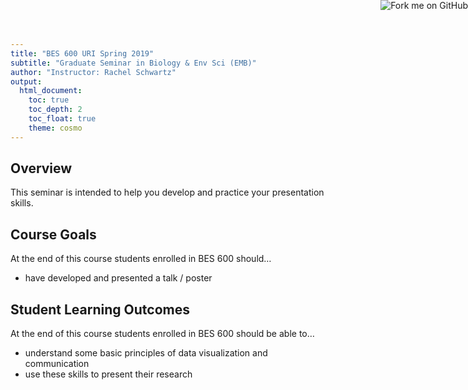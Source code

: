 ```yaml
---
title: "BES 600 URI Spring 2019"
subtitle: "Graduate Seminar in Biology & Env Sci (EMB)"
author: "Instructor: Rachel Schwartz"
output: 
  html_document:
    toc: true
    toc_depth: 2
    toc_float: true
    theme: cosmo
---
```

<a href="https://github.com/rhodyrstats/bio594_spring19"><img style="position: absolute; top: 0; right: 0; border: 0;" src="https://s3.amazonaws.com/github/ribbons/forkme_right_red_aa0000.png" alt="Fork me on GitHub"></a>

## Overview

This seminar is intended to help you develop and practice your presentation skills.

## Course Goals
At the end of this course students enrolled in BES 600 should...

* have developed and presented a talk / poster

## Student Learning Outcomes
At the end of this course students enrolled in BES 600 should be able to...

* understand some basic principles of data visualization and communication
* use these skills to present their research